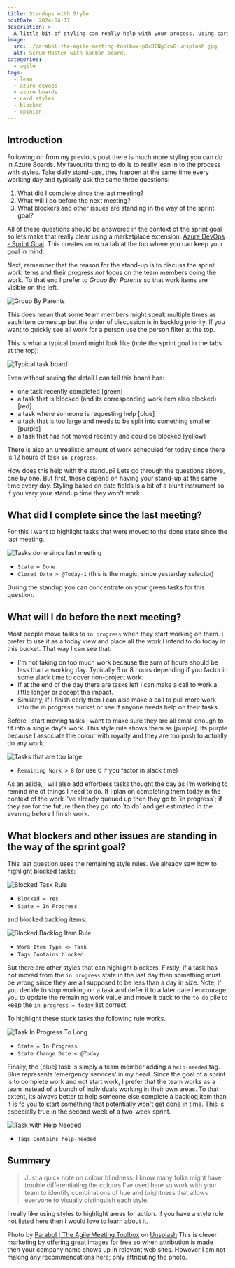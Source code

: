 ```yaml
---
title: Standups with Style
postDate: 2024-04-17
description: >-
  A little bit of styling can really help with your process. Using card colours can remove motion waste and save you time searching for things. Highlight, don't hide and run stylish stand-ups.
image:
  src: ./parabol-the-agile-meeting-toolbox-p0xDCNg3cw8-unsplash.jpg
  alt: Scrum Master with kanban board.
categories:
  - agile
tags:
  - lean
  - azure devops
  - azure boards
  - card styles
  - blocked
  - opinion
---
```

## Introduction

Following on from my previous post there is much more styling you can do in Azure Boards. My favourite thing to do is to really lean in to the process with styles. Take daily stand-ups, they happen at the same time every working day and typically ask the same three questions:

1. What did I complete since the last meeting?
2. What will I do before the next meeting?
3. What blockers and other issues are standing in the way of the sprint goal?

All of these questions should be answered in the context of the sprint goal so lets make that really clear using a marketplace extension: [Azure DevOps - Sprint Goal](https://marketplace.visualstudio.com/items?itemName=keesschollaart.sprint-goal). This creates an extra tab at the top where you can keep your goal in mind.

Next, remember that the reason for the stand-up is to discuss the sprint work items and their progress _not_ focus on the team members doing the work. To that end I prefer to _Group By: Parents_ so that work items are visible on the left.

![Group By Parents](./group-by-parents.png)

This does mean that some team members might speak multiple times as each item comes up but the order of discussion is in backlog priority. If you want to quickly see all work for a person use the person filter at the top.

This is what a typical board might look like (note the sprint goal in the tabs at the top):

![Typical task board](./typical-task-board.png)

Even without seeing the detail I can tell this board has:

- one task recently completed <span class="bg-lime-600 text-black font-bold px-1">[green]</span>
- a task that is blocked (and its corresponding work item also blocked) <span class="bg-red-600 text-white px-1">[red]</span>
- a task where someone is requesting help <span class="bg-sky-600 text-white px-1">[blue]</span>
- a task that is too large and needs to be split into something smaller <span class="bg-purple-800 text-white px-1">[purple]</span>
- a task that has not moved recently and could be blocked <span class="bg-yellow-400 text-black font-bold px-1">[yellow]</span>

There is also an unrealistic amount of work scheduled for today since there is 12 hours of task `in progress`.

How does this help with the standup? Lets go through the questions above, one by one. But first, these depend on having your stand-up at the same time every day. Styling based on date fields is a bit of a blunt instrument so if you vary your standup time they won't work.

## What did I complete since the last meeting?

For this I want to highlight tasks that were moved to the done state since the last meeting.

![Tasks done since last meeting](./completed-yesterday-rule.png)

- `State = Done`
- `Closed Date > @Today-1` (this is the magic, since yesterday selector)

During the standup you can concentrate on your green tasks for this question.

## What will I do before the next meeting?

Most people move tasks to `in progress` when they start working on them. I prefer to use it as a today view and place all the work I intend to do today in this bucket. That way I can see that:

- I'm not taking on too much work because the sum of hours should be less than a working day. Typically 6 or 8 hours depending if you factor in some slack time to cover non-project work.
- If at the end of the day there are tasks left I can make a call to work a little longer or accept the impact.
- Similarly, if I finish early then I can also make a call to pull more work into the in progress bucket or see if anyone needs help on their tasks.

Before I start moving tasks I want to make sure they are all small enough to fit into a single day's work. This style rule shows them as <span class="bg-purple-800 text-white px-1">[purple]</span>. Its purple because I associate the colour with royalty and they are too posh to actually do any work.

![Tasks that are too large](./too-large-rule.png)

- `Remaining Work > 8` (or use 6 if you factor in slack time)

<aside>As an aside, I will also add effortless tasks thought the day as I'm working to remind me of things I need to do. If I plan on completing them today in the context of the work I've already queued up then they go to `in progress`; if they are for the future then they go into `to do` and get estimated in the evening before I finish work.</aside>

## What blockers and other issues are standing in the way of the sprint goal?

This last question uses the remaining style rules. We already saw how to highlight blocked tasks:

![Blocked Task Rule](./blocked-task-rule.png)

- `Blocked = Yes`
- `State = In Progress`

and blocked backlog items:

![Blocked Backlog Item Rule](./work-item-blocked-rule.png)

- `Work Item Type <> Task`
- `Tags Contains blocked`

But there are other styles that can highlight blockers. Firstly, if a task has not moved from the `in progress` state in the last day then something must be wrong since they are all supposed to be less than a day in size. Note, if you decide to stop working on a task and defer it to a later date I encourage you to update the remaining work value and move it back to the `to do` pile to keep the `in progress = today` list correct.

To highlight these stuck tasks the following rule works.

![Task In Progress To Long](./inprogress-too-long-rule.png)

- `State = In Progress`
- `State Change Date < @Today`

Finally, the <span class="bg-sky-600 text-white px-1">[blue]</span> task is simply a team member adding a `help-needed` tag. Blue represents 'emergency services' in my head. Since the goal of a sprint is to complete work and not start work, I prefer that the team works as a team instead of a bunch of individuals working in their own areas. To that extent, its always better to help someone else complete a backlog item than it is fo you to start something that potentially won't get done in time. This is especially true in the second week of a two-week sprint.

![Task with Help Needed](./help-needed-rule.png)

- `Tags Contains help-needed`

## Summary

> Just a quick note on colour blindness. I know many folks might have trouble differentiating the colours I've used here so work with your team to identify combinations of hue and brightness that allows everyone to visually distinguish each style.

I really like using styles to highlight areas for action. If you have a style rule not listed here then I would love to learn about it.

Photo by [Parabol | The Agile Meeting Toolbox](https://unsplash.com/@parabol) on [Unsplash](https://unsplash.com/photos/woman-in-gray-sweater-holding-white-and-yellow-sticky-notes-p0xDCNg3cw8) This is clever marketing by offering great images for free so when attribution is made then your company name shows up in relevant web sites. However I am not making any recommendations here; only attributing the photo.
